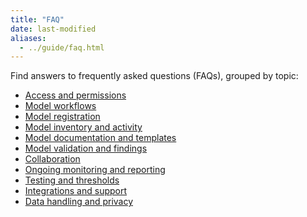 ```yaml
---
title: "FAQ"
date: last-modified
aliases:
  - ../guide/faq.html
---
```


Find answers to frequently asked questions (FAQs), grouped by topic:

- [Access and permissions](faq-organizations.qmd)
- [Model workflows](faq-workflows.qmd)
- [Model registration](faq-registration.qmd)
- [Model inventory and activity](faq-inventory.qmd)
- [Model documentation and templates](faq-documentation.qmd)
- [Model validation and findings](faq-validation.qmd)
- [Collaboration](faq-collaboration.qmd)
- [Ongoing monitoring and reporting](faq-reporting.qmd)
- [Testing and thresholds](faq-testing.qmd)
- [Integrations and support](faq-integrations.qmd)
- [Data handling and privacy](faq-privacy.qmd)
